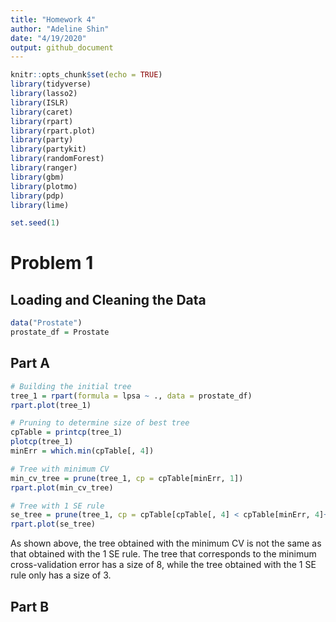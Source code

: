 ```yaml
---
title: "Homework 4"
author: "Adeline Shin"
date: "4/19/2020"
output: github_document
---
```


```r
knitr::opts_chunk$set(echo = TRUE)
library(tidyverse)
library(lasso2)
library(ISLR)
library(caret)
library(rpart)
library(rpart.plot)
library(party)
library(partykit)
library(randomForest)
library(ranger)
library(gbm)
library(plotmo)
library(pdp)
library(lime)

set.seed(1)
```

# Problem 1
## Loading and Cleaning the Data
```r
data("Prostate")
prostate_df = Prostate
```

## Part A
```r
# Building the initial tree
tree_1 = rpart(formula = lpsa ~ ., data = prostate_df)
rpart.plot(tree_1)

# Pruning to determine size of best tree
cpTable = printcp(tree_1)
plotcp(tree_1)
minErr = which.min(cpTable[, 4])

# Tree with minimum CV
min_cv_tree = prune(tree_1, cp = cpTable[minErr, 1])
rpart.plot(min_cv_tree)

# Tree with 1 SE rule
se_tree = prune(tree_1, cp = cpTable[cpTable[, 4] < cpTable[minErr, 4]+cpTable[minErr, 5], 1][1])
rpart.plot(se_tree)
```

As shown above, the tree obtained with the minimum CV is not the same as that obtained with the 1 SE rule. The tree that corresponds to the minimum cross-validation error has a size of 8, while the tree obtained with the 1 SE rule only has a size of 3.

## Part B
```r

```

